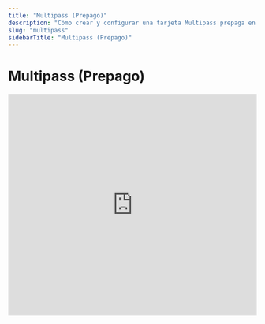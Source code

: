 ```yaml
---
title: "Multipass (Prepago)"
description: "Cómo crear y configurar una tarjeta Multipass prepaga en Dezik Labs"
slug: "multipass"
sidebarTitle: "Multipass (Prepago)"
---
```


# Multipass (Prepago)

<iframe
  src="https://www.loom.com/embed/30c3ed357bb04b34b2e74f47c93a3900"
  title="Multipass: guía rápida"
  width="100%"
  height="450"
  frameBorder="0"
  allowFullScreen
/>

### Cómo funciona Multipass

La **tarjeta Multipass** permite a tus clientes **precomprar varias visitas o servicios**. Cada vez que usan una visita, se **descuenta** de su saldo. Ideal para **estudios de yoga, gimnasios o salones** (ej.: **10** manicuras).

Además, puedes **acreditar puntos por cada visita** para canjear luego por productos o servicios, aumentando retención y engagement.

1. Tras iniciar sesión, ve al **menú lateral**.
2. Haz clic en el ícono <img src="https://121681468-files.gitbook.io/~/files/v0/b/gitbook-x-prod.appspot.com/o/spaces%2FBfW4nnOu4AysbkbyxNug%2Fuploads%2Fdwvv3o54gpuhAez3wybk%2Fimage.png?alt=media&#x26;token=3fa79e9b-6537-4341-81d8-5652bfed4989" alt="Icono Tarjetas" style={{height:'1em',display:'inline-block',verticalAlign:'text-bottom'}} /> para abrir **Tarjetas**.

![Tarjetas](https://121681468-files.gitbook.io/~/files/v0/b/gitbook-x-prod.appspot.com/o/spaces%2FBfW4nnOu4AysbkbyxNug%2Fuploads%2FMu6miudRod4hm5GoE1Lk%2Fimage.png?alt=media&#x26;token=83caa525-e64b-4f25-942f-de8a2e7cc9d7)

3. Crea una tarjeta con plantilla o **desde cero** (usaremos este flujo).
4. Haz clic en <img src="https://121681468-files.gitbook.io/~/files/v0/b/gitbook-x-prod.appspot.com/o/spaces%2FBfW4nnOu4AysbkbyxNug%2Fuploads%2FPz6xkMxEzisvhd93RHup%2Fimage.png?alt=media&#x26;token=d2379df0-6356-45e8-8028-d5f2d8ddb256" alt="Desde cero" style={{height:'1em',display:'inline-block',verticalAlign:'text-bottom'}} />.

![Desde cero](https://121681468-files.gitbook.io/~/files/v0/b/gitbook-x-prod.appspot.com/o/spaces%2FBfW4nnOu4AysbkbyxNug%2Fuploads%2FLIre6DukZibQbtim3G7s%2Fimage.png?alt=media&#x26;token=d021fdda-a704-499a-837d-d0cbcb2df246)

5. El flujo tiene **5 secciones**: **Tipo de tarjeta**, **Ajustes**, **Diseño**, **Información** y **Guardar & Vista previa**.

---

### Tipo de tarjeta

1. Selecciona el tipo de tarjeta.
2. Elige **Multipass**.
3. Haz clic en **Continuar** para ir a **Ajustes**.

![Tipo de tarjeta](https://121681468-files.gitbook.io/~/files/v0/b/gitbook-x-prod.appspot.com/o/spaces%2FBfW4nnOu4AysbkbyxNug%2Fuploads%2F6BJW0JNtZgMawONbvRmC%2Fimage.png?alt=media&#x26;token=9b297fcb-ddf7-4b9d-8b7b-5ab1607af790)

---

### Ajustes

1. **Tipo de código de barras** — define cómo se escanea y reconoce la tarjeta.

![Barcode](https://lh7-rt.googleusercontent.com/docsz/AD_4nXdrbu-LV79MXVAPxUFR6KcrqTCyGCZijnijSuK3zIgr03tnErHiYDYvpt5Mp6KcmsZnwJOJcz-pUlLUnK90XoiiTL3mB0eIytGR_f3UgiGDDNhRrAOstLZZ6Ly8Pd66-4o?key=4ldRWNvgg9HMBVmtasaeRj4e)

**Happy hours** — periodo en el que se acreditan **más puntos** al visitar (según parámetros).  
❗️ Funciona solo con mecánicas **Gasto (Spend)** y **Visita (Visit)**. Estos puntos extra **no** tienen vencimiento específico.

![Happy hours](https://docs.boomerangme.cards/~gitbook/image?url=https%3A%2F%2F121681468-files.gitbook.io%2F%7E%2Ffiles%2Fv0%2Fb%2Fgitbook-x-prod.appspot.com%2Fo%2Fspaces%252FBfW4nnOu4AysbkbyxNug%252Fuploads%252Frzzf1722DDOlQlEDZu1j%252Fimage.png%3Falt%3Dmedia%26token%3Dc52512ba-7ae4-4c23-91e9-6b80a3fb4edd&#x26;width=768&#x26;dpr=4&#x26;quality=100&#x26;sign=ef0e09af&#x26;sv=2)

2. **Vencimiento de la tarjeta**  
   - **Ilimitado**: sin fecha de caducidad.  
   - **Fecha fija**: no usable después de esa fecha (no se borra del teléfono).  
   - **Plazo fijo tras emisión**: expira X días después de activarse.

![Vencimiento tarjeta](https://lh7-rt.googleusercontent.com/docsz/AD_4nXcOWOE7S2IAXn7sLNGR67SkifkztOltRUjBy-Yc0VYW8AT-TAg5kREXBPixA1viXBKjGSSbF4Z7gmOsaKvi5EvuUrR4WVGhpwmVRf5nAsFuVefWFZjwsMLDtw0pBjmcNGY?key=4ldRWNvgg9HMBVmtasaeRj4e)

3. **Vigencia de sello (visita)** — ilimitado, fecha fija o **plazo tras ganar el sello** (muestra selectores de término).

![Vigencia sello](https://lh7-rt.googleusercontent.com/docsz/AD_4nXdeBO2lDiJchX70I25f0ON3Cta0miJUDY-MJMAP_gZJpWEr12D2E_jNSvLq2L7-_o9_2swZhKLc7jJ62JDOFRTnHGzM18Rm9XsLbpArWFCrInloo7JL5gv8ykH-LGCv2Q?key=4ldRWNvgg9HMBVmtasaeRj4e)

4. **Vigencia de puntos (Lifetime points)** — puntos **para siempre** o con **caducidad**.

![Vigencia puntos](https://lh7-rt.googleusercontent.com/docsz/AD_4nXfTaiLez2Ku-89SgSarqxEoT5g1ytUeRKNw7eXcCvsgFngG_xK-Gap7XF5NXwJHfPNeLCVbnFDZQgnzPGpcoKwFgr9BSvjue0cjYiW5vB_q4DATZpr4xlRvHDxyCu6JDlg?key=4ldRWNvgg9HMBVmtasaeRj4e)

5. **Ubicaciones** — añade direcciones para push de **geolocalización** (Apple Wallet envía push al estar ~100 m). Puedes añadir varias. [Aprende más](../geolocations).

![Ubicaciones](https://lh7-rt.googleusercontent.com/docsz/AD_4nXcLF1JmXJPzV3NTXWRbm75AdDhC_e3nxJ-oPwPcuR6Bv1Xbwjyvev-MM2SjLRrCpbkhr-S8_xdckn_yGnK8pUSl5DyAR83mcna0fNxltHt0ZEZ8ywMz-bwsGgXhxM6aQ44?key=4ldRWNvgg9HMBVmtasaeRj4e)

6. **Idioma** — selecciona el idioma de la tarjeta.

![Idioma](https://lh7-rt.googleusercontent.com/docsz/AD_4nXch4QxPb0aekNTruQ7sCU6O5LyXLKPq-PA-nCNgluoUjCenMiqOVPo2FRJmFSN0VPivbAvqsueIEMf-PIT2dh9o1_A2a5rWIxL5lNhhOPVTlwMbwX7JeDgQ4OqxW5VQb8Y?key=4ldRWNvgg9HMBVmtasaeRj4e)

7. **Formato de fecha** — cómo se muestra en la tarjeta (irrelevante si no hay vencimiento).

![Formato de fecha](https://lh7-rt.googleusercontent.com/docsz/AD_4nXeWzOtoqjzg1G-bgETH9jZzjXeoHLvnx4jgDE5xcPv8t4CcmRf-x851vuGgT7LJ-esF23WxPttQU-ioCDDr2C9aZHFSU9YMhYEl0R281OWA8v74UHuIqmLaI9V6ThBCoUw?key=4ldRWNvgg9HMBVmtasaeRj4e)

**Separador de miles/decimales** — define cómo se muestran los **puntos** en la tarjeta.

![Separadores](https://lh7-rt.googleusercontent.com/docsz/AD_4nXcjhTKwGH9b7Yx-EDEuKb9kDAhcahJs07hJO8P0jS3TxsnhbT9dxufJLQUREM-GQ5IGpiRybA1fYwXTErGnufnbVs7x1naRXp-cfjptaUvPbEmUpbrj601NMBpCHrebWg?key=4ldRWNvgg9HMBVmtasaeRj4e)

**Monto de compra al registrar** — si está **ON**, el escáner pedirá el **monto** en cada transacción (se usa en ROI/ingresos). Si **OFF**, es opcional (puedes omitir el modal).

![Monto al registrar](https://lh7-rt.googleusercontent.com/docsz/AD_4nXctqzSVO0bS9tQvPVK15O8wFVCFI6WONxs23FbxbrrewJ3UnIUH8Xn3wWq42i_rhbu_T8iqGmSskQKilfxePJuwuWw4FMydiM5FB27zuk0qKuLmS5lBLkHtNieYCGk4qlk?key=4ldRWNvgg9HMBVmtasaeRj4e)

8. **Formulario de emisión** — define los campos del formulario de instalación. Teléfono o email son **obligatorios**.  
   - **Obligatorio**: fuerza el llenado.  
   - **Único**: normalmente solo para **teléfono** (no recomendado para “Nombre”).  
   - **Añadir campo** para crear/renombrar.

![Formulario de emisión](https://121681468-files.gitbook.io/~/files/v0/b/gitbook-x-prod.appspot.com/o/spaces%2FBfW4nnOu4AysbkbyxNug%2Fuploads%2FkwJddDWJLUyIam8bLVHM%2Fimage.png?alt=media&#x26;token=a6f55952-3637-4366-a720-4f7c169f188f)

Para **eliminar** un campo, usa el ícono de **carrito**.

![Eliminar campo](https://121681468-files.gitbook.io/~/files/v0/b/gitbook-x-prod.appspot.com/o/spaces%2FBfW4nnOu4AysbkbyxNug%2Fuploads%2FfA6XoryVAJMcltOcgVqm%2Fimage.png?alt=media&#x26;token=0dbbd858-8c40-450b-a864-cc6b2b114a23)

9. **UTM** — crea enlaces por canal (ej. “Facebook”). **Dezik Labs** generará una **URL** y un **QR** con esa UTM para medir instalaciones por canal.

![UTM](https://121681468-files.gitbook.io/~/files/v0/b/gitbook-x-prod.appspot.com/o/spaces%2FBfW4nnOu4AysbkbyxNug%2Fuploads%2FPq8LyU1Jqutt8bXzLSNt%2Fimage.png?alt=media&#x26;token=93124b63-2180-42b3-8583-c0437ea40300)

Verás un enlace único con UTM y su **QR**. En estadísticas sabrás cuántas instalaciones llegaron por ese canal.

![UTM QR](https://121681468-files.gitbook.io/~/files/v0/b/gitbook-x-prod.appspot.com/o/spaces%2FBfW4nnOu4AysbkbyxNug%2Fuploads%2Ft9FdxDXY3zlJHfXcMzjp%2Fimage.png?alt=media&#x26;token=2605941d-31d6-470a-9d42-ee22a4830183)

10. **Máscara de teléfono** — prefijo país por defecto (el cliente puede cambiarlo).  
    **Política de privacidad** — consentimiento en el formulario; puedes editar el texto.  
    **Consentimiento de datos personales** — activa si necesitas aceptación adicional.

![Máscara/Política](https://121681468-files.gitbook.io/~/files/v0/b/gitbook-x-prod.appspot.com/o/spaces%2FBfW4nnOu4AysbkbyxNug%2Fuploads%2FRjHrEWkWuV7QUZ0Yffks%2Fimage.png?alt=media&#x26;token=2ed0ab0a-c3f8-4f5a-9289-3f5f2d94fe62)

11. **Botones de instalación** —  
    **Google Wallet** (Android) y **PWA** (instalar como app web).

![Botones instalación](https://121681468-files.gitbook.io/~/files/v0/b/gitbook-x-prod.appspot.com/o/spaces%2FBfW4nnOu4AysbkbyxNug%2Fuploads%2F36tFG5XDEadOdf1zxYk0%2Fimage.png?alt=media&#x26;token=9b15aa61-68ae-49c8-8bcc-6c8064f03722)

12. **Límite de tarjetas emitidas** — controla cuántas se pueden distribuir (0 = **ilimitado**).

![Límite tarjetas](https://lh7-rt.googleusercontent.com/docsz/AD_4nXc9VKwqpJz5PCTW5kJRprRNprXq2OvGYOSycSDNxVhExTDREwAhCfJCWwf5zsGm604e5S_IFVixdf5BPuts_RNT7ik3vCwsdtz2eIf7XOTAYU1I5R2pLJBlfjMRYZPSJRI?key=4ldRWNvgg9HMBVmtasaeRj4e)

**Puntos por cumpleaños** — asigna puntos extra el día del cumpleaños (con push).  
**Sellos por cumpleaños** — asigna **sellos/visitas** extra (sin caducidad específica).

13. **Analytics** — inserta scripts de analítica si lo necesitas.

![Analytics](https://121681468-files.gitbook.io/~/files/v0/b/gitbook-x-prod.appspot.com/o/spaces%2FBfW4nnOu4AysbkbyxNug%2Fuploads%2FmlScCs5tHPkKhVTatWzc%2Fimage.png?alt=media&#x26;token=68586cff-abb1-4110-894f-c6a159c650a7)

Haz clic en **Continuar** para ir a **Diseño**.

![Continuar](https://121681468-files.gitbook.io/~/files/v0/b/gitbook-x-prod.appspot.com/o/spaces%2FBfW4nnOu4AysbkbyxNug%2Fuploads%2FGN2VDZ0dcjrAqC7Z8qWY%2Fimage.png?alt=media&#x26;token=4152501f-191d-4307-81bf-46ad41199791)

---

### Diseño

1. **Número de sellos (visitas) totales** — define el total del plan.  
   Ej.: si pones **14** y el cliente compra **10**, verás **10 activos** y **4 inactivos**.  
   ⚠️ No se puede cambiar tras activar. La grilla de sellos es **fija** según el número.

![Grilla sellos](https://121681468-files.gitbook.io/~/files/v0/b/gitbook-x-prod.appspot.com/o/spaces%2FBfW4nnOu4AysbkbyxNug%2Fuploads%2F18WaRCcN8be5pXxes8WU%2Fimage.png?alt=media&#x26;token=fd5b7506-d6b5-4590-a29a-c3d850d61f73)

2. **Sello activo** — icono/imagen para **visitas disponibles**.

![Sello activo](https://121681468-files.gitbook.io/~/files/v0/b/gitbook-x-prod.appspot.com/o/spaces%2FBfW4nnOu4AysbkbyxNug%2Fuploads%2FCzqTyXn62gRxwFdhJ0bA%2Fimage.png?alt=media&#x26;token=c7edf51e-56fb-47d7-a3e9-d3ad7d52a02c)

3. **Sello inactivo** — icono/imagen para **visitas usadas**.

![Sello inactivo](https://121681468-files.gitbook.io/~/files/v0/b/gitbook-x-prod.appspot.com/o/spaces%2FBfW4nnOu4AysbkbyxNug%2Fuploads%2FIVjuvCd2R1VMnVMDg1Ii%2Fimage.png?alt=media&#x26;token=35fd5f46-9097-4955-801b-424686bf9566)

4. **Logo**, **Ícono (push)** y **Fondo bajo sellos** (mín. **1125×432 px**).

![Recursos](https://121681468-files.gitbook.io/~/files/v0/b/gitbook-x-prod.appspot.com/o/spaces%2FBfW4nnOu4AysbkbyxNug%2Fuploads%2FZCsBeo1zU1CCBFASYOfX%2Fimage.png?alt=media&#x26;token=a5efcb1b-daf8-45e4-93b8-20fb547fbd0e)

![Ícono push](https://121681468-files.gitbook.io/~/files/v0/b/gitbook-x-prod.appspot.com/o/spaces%2FBfW4nnOu4AysbkbyxNug%2Fuploads%2F0hPhj7egtCCx9THqsm9u%2Fimage.png?alt=media&#x26;token=a7fa1f19-f23d-4664-978f-43a757b20f7f)

![Fondo bajo sellos](https://121681468-files.gitbook.io/~/files/v0/b/gitbook-x-prod.appspot.com/o/spaces%2FBfW4nnOu4AysbkbyxNug%2Fuploads%2Fisd8dzJZsm7Jl3RWga5O%2Fimage.png?alt=media&#x26;token=4f707d4a-c054-439a-b0d1-b95501e675bb)

5. **Colores** — Fondo, Texto, Fondo del sello, Contorno, Activo/Inactivo y Fondo bajo sellos.  
   ✅ Aplica **solo** si usas **iconos del sistema** (no imágenes personalizadas).

![Colores](https://121681468-files.gitbook.io/~/files/v0/b/gitbook-x-prod.appspot.com/o/spaces%2FBfW4nnOu4AysbkbyxNug%2Fuploads%2FY5MlLC8RjVr9pAKdklEM%2Fimage.png?alt=media&#x26;token=3f1b95a6-10ec-45e9-aa32-5ec80ab8b375)

6. **Nombres de campos** — elige qué campo aparece en la tarjeta y **renómbralo** (ej.: “name” → “titular”).

![Campos/Nombres](https://lh7-rt.googleusercontent.com/docsz/AD_4nXcZmg543M8n3wF-e10gSZVlHkvtIqTuLaU3vLQXiiquheNB6VgJeKrabS6iypx2hL4PrgsrqqybQRvgSKA_beGj-GqxH-wvEdl49pjysagZ6S0-I9YmDWjTTdtOn10W3IE?key=4ldRWNvgg9HMBVmtasaeRj4e)

![Renombrar campo](https://121681468-files.gitbook.io/~/files/v0/b/gitbook-x-prod.appspot.com/o/spaces%2FBfW4nnOu4AysbkbyxNug%2Fuploads%2FxWzpIzn8XTQd0W0QVQYF%2Fimage.png?alt=media&#x26;token=99751dce-38ad-4928-94e3-7fe753fd28c4)

7. Visual del formulario: **Mostrar logo** y **Mostrar color de fondo**.

![Mostrar en formulario](https://121681468-files.gitbook.io/~/files/v0/b/gitbook-x-prod.appspot.com/o/spaces%2FBfW4nnOu4AysbkbyxNug%2Fuploads%2FCJPxKGEiZAcFOP1yTfaS%2Fimage.png?alt=media&#x26;token=6a5e4ade-787a-4610-bda1-795a62701556)

![Color en formulario](https://121681468-files.gitbook.io/~/files/v0/b/gitbook-x-prod.appspot.com/o/spaces%2FBfW4nnOu4AysbkbyxNug%2Fuploads%2FYot0WCEvZcFtZfS5Ufia%2Fimage.png?alt=media&#x26;token=ae32b55d-6635-48a5-a67c-52d17cdc4705)

Haz clic en **Continuar** para ir a **Información**.

![Continuar a Información](https://121681468-files.gitbook.io/~/files/v0/b/gitbook-x-prod.appspot.com/o/spaces%2FBfW4nnOu4AysbkbyxNug%2Fuploads%2FBnmgbmFDN8i2r5j7kUpm%2Fimage.png?alt=media&#x26;token=0563c534-65a2-4d70-9ad9-8096477cbd90)

---

### Información

1. Completa los campos y revisa la **vista previa móvil** (a la derecha).

2. **Descripción de la tarjeta** — breve resumen.

![Card Description](https://121681468-files.gitbook.io/~/files/v0/b/gitbook-x-prod.appspot.com/o/spaces%2FBfW4nnOu4AysbkbyxNug%2Fuploads%2FT4WYmsyMhqO6OAaFGbJG%2Fimage.png?alt=media&#x26;token=1628b6eb-157a-48d0-ad32-f45a68b62267)

3. **Nombre de la empresa** — se muestra también en el **título** de las notificaciones push.

![Company](https://121681468-files.gitbook.io/~/files/v0/b/gitbook-x-prod.appspot.com/o/spaces%2FBfW4nnOu4AysbkbyxNug%2Fuploads%2FEWcPFAT9edKnoNl5EkVS%2Fimage.png?alt=media&#x26;token=385f5aa7-986d-4a98-a754-78085f562558)

4. **Servicio** — nombre del servicio ofrecido (si lo completas, reemplaza uno de los campos personalizados visibles).

![Service](https://121681468-files.gitbook.io/~/files/v0/b/gitbook-x-prod.appspot.com/o/spaces%2FBfW4nnOu4AysbkbyxNug%2Fuploads%2FTlWtpW48numzdB6c55sL%2Fimage.png?alt=media&#x26;token=0ad1593a-89b4-443f-80ca-3641eebb7973)

5. **Puntos por uso de la tarjeta** — cuántos **puntos** se otorgan al **usar una visita**.  
   Si el valor es **0**, **no** se mostrará el contador de puntos en la tarjeta.

![Puntos por uso](https://121681468-files.gitbook.io/~/files/v0/b/gitbook-x-prod.appspot.com/o/spaces%2FBfW4nnOu4AysbkbyxNug%2Fuploads%2FB1iQE8BIO0gpzSchdwdP%2Fimage.png?alt=media&#x26;token=e596e972-4b00-4ed8-b7db-c1f5195a849d)

6. **Mensaje al registrar una visita** — texto que verá el cliente al usar la tarjeta.  
   🔗 **Deja el símbolo `#`** tal como aparece en el ejemplo.

![Mensaje uso](https://121681468-files.gitbook.io/~/files/v0/b/gitbook-x-prod.appspot.com/o/spaces%2FBfW4nnOu4AysbkbyxNug%2Fuploads%2FlcIToKFGFa5zGjKksfMQ%2Fimage.png?alt=media&#x26;token=a1d811ac-7d29-4519-93c8-e78bf50ac373)

7. **Programa de referidos** — activar/desactivar.

![Referidos](https://121681468-files.gitbook.io/~/files/v0/b/gitbook-x-prod.appspot.com/o/spaces%2FBfW4nnOu4AysbkbyxNug%2Fuploads%2FIMO3r0BY6ymiEEJzZdPW%2Fimage.png?alt=media&#x26;token=67ea5847-5edf-48ea-9190-cf427d4860a6)

8. **Otorgar bono cuando…** — elige si se entrega **al instalar** la tarjeta o **al usar** (descontar una visita).

![Momento del bono](https://121681468-files.gitbook.io/~/files/v0/b/gitbook-x-prod.appspot.com/o/spaces%2FBfW4nnOu4AysbkbyxNug%2Fuploads%2F4ThqWEaQ4g1pTjx1zSDZ%2Fimage.png?alt=media&#x26;token=76f84d40-ea18-4072-bd19-e0f1d0411a39)

9. **Puntos para quien refiere** — puntos por compartir la tarjeta y traer un referido.

![Puntos referrer](https://121681468-files.gitbook.io/~/files/v0/b/gitbook-x-prod.appspot.com/o/spaces%2FBfW4nnOu4AysbkbyxNug%2Fuploads%2FqmhcxiWPvmDpsTljzr4L%2Fimage.png?alt=media&#x26;token=18697a6f-d75d-48be-a237-4f7351200d94)

10. **Puntos para el referido** — puntos que recibe el **nuevo cliente** al registrarse.

![Puntos referido](https://121681468-files.gitbook.io/~/files/v0/b/gitbook-x-prod.appspot.com/o/spaces%2FBfW4nnOu4AysbkbyxNug%2Fuploads%2Fl7JjoW0Z6etRqkA62SrL%2Fimage.png?alt=media&#x26;token=f9ee0360-93f9-4575-bba3-ed92be78a529)

11. **Visitas para quien refiere** — **sellos/visitas** que gana el referidor.

![Visitas referrer](https://121681468-files.gitbook.io/~/files/v0/b/gitbook-x-prod.appspot.com/o/spaces%2FBfW4nnOu4AysbkbyxNug%2Fuploads%2FPSVLAbWPS00ylNywaMuQ%2Fimage.png?alt=media&#x26;token=6e0e2c93-c617-48fb-911d-ae7fbe1cd574)

12. **Visitas para el nuevo cliente** — sellos/visitas que recibe el referido.

![Visitas referido](https://121681468-files.gitbook.io/~/files/v0/b/gitbook-x-prod.appspot.com/o/spaces%2FBfW4nnOu4AysbkbyxNug%2Fuploads%2FCrHDi0HV63u3hiKySHMJ%2Fimage.png?alt=media&#x26;token=67d1b1e4-d6df-4d9d-9993-494fefc6a6cb)

13. **Enlaces activos** — añade **URL/Teléfono/Email/Dirección**.

![Tipo enlace](https://121681468-files.gitbook.io/~/files/v0/b/gitbook-x-prod.appspot.com/o/spaces%2FBfW4nnOu4AysbkbyxNug%2Fuploads%2FXQ8twpEexOKx72LbTIf9%2Fimage.png?alt=media&#x26;token=aeda8515-c1e0-4de6-bfec-fe691592a08c)

**Link** (destino) y **Texto** (etiqueta visible).

![URL](https://121681468-files.gitbook.io/~/files/v0/b/gitbook-x-prod.appspot.com/o/spaces%2FBfW4nnOu4AysbkbyxNug%2Fuploads%2Fo6jwCleZlcWsyIKcxQdr%2Fimage.png?alt=media&#x26;token=a45b9231-5d79-48a2-be34-da54bc6f5a24)
![Texto](https://121681468-files.gitbook.io/~/files/v0/b/gitbook-x-prod.appspot.com/o/spaces%2FBfW4nnOu4AysbkbyxNug%2Fuploads%2FDX1cR7t3q5RLp6apWIOy%2Fimage.png?alt=media&#x26;token=bda29254-9c06-432a-a46e-624f38505e19)

**Eliminar** para borrar un enlace. **Añadir enlace** para sumar más.

![Eliminar/Añadir](https://121681468-files.gitbook.io/~/files/v0/b/gitbook-x-prod.appspot.com/o/spaces%2FBfW4nnOu4AysbkbyxNug%2Fuploads%2F6eQWUVROt8DR4IGZjepg%2Fimage.png?alt=media&#x26;token=f7f3b4db-a514-4d2a-9604-8d7b00c320de)
![Añadir enlace](https://121681468-files.gitbook.io/~/files/v0/b/gitbook-x-prod.appspot.com/o/spaces%2FBfW4nnOu4AysbkbyxNug%2Fuploads%2FND9FWJHFMumeXPASa7fB%2Fimage.png?alt=media&#x26;token=2c39deda-b14a-4788-8558-60b92ab9df7d)

14. **Enlaces de feedback** — enlaces para reseñas (aparecen en el dorso tras que el cliente **use** la tarjeta y califique su visita).

![Feedback Links](https://121681468-files.gitbook.io/~/files/v0/b/gitbook-x-prod.appspot.com/o/spaces%2FBfW4nnOu4AysbkbyxNug%2Fuploads%2FUdj16p5xGQS9k0Jf12dN%2Fimage.png?alt=media&#x26;token=0c24c3c7-b807-4803-a508-d89b4e768c57)

15. **Términos de uso** — activa el interruptor y pega el texto.  
    **Enlace a TyC completos** — URL a tus términos oficiales.

![Términos](https://121681468-files.gitbook.io/~/files/v0/b/gitbook-x-prod.appspot.com/o/spaces%2FBfW4nnOu4AysbkbyxNug%2Fuploads%2FXTc2jaEibHWtX7OzFsJO%2Fimage.png?alt=media&#x26;token=8c14310c-a9d5-4aa0-af60-e9a9268eb982)
![Texto TyC](https://121681468-files.gitbook.io/~/files/v0/b/gitbook-x-prod.appspot.com/o/spaces%2FBfW4nnOu4AysbkbyxNug%2Fuploads%2FlrirjIYmVrxxBmTWAyUc%2Fimage.png?alt=media&#x26;token=0f6bb324-fdce-4cb5-9c81-0e387da793cd)
![Link TyC](https://121681468-files.gitbook.io/~/files/v0/b/gitbook-x-prod.appspot.com/o/spaces%2FBfW4nnOu4AysbkbyxNug%2Fuploads%2FuvS4HXQTn1udTBbTZF82%2Fimage.png?alt=media&#x26;token=fa13547d-64d7-4336-9d90-0a255bc3fe87)

16. **Información del emisor** — Empresa, Email y Teléfono (visible en el dorso).

![Emisor](https://121681468-files.gitbook.io/~/files/v0/b/gitbook-x-prod.appspot.com/o/spaces%2FBfW4nnOu4AysbkbyxNug%2Fuploads%2F9el5IUjx5qkPsEVTxgs3%2Fimage.png?alt=media&#x26;token=ad58608d-e550-49bf-a6f8-2d2d801bd064)

---

### Guardar & Vista previa

1. Haz clic en **Finalizar** para abrir la **Vista previa**.
2. **Escanea el QR** para probar la tarjeta.

![Scan QR](https://121681468-files.gitbook.io/~/files/v0/b/gitbook-x-prod.appspot.com/o/spaces%2FBfW4nnOu4AysbkbyxNug%2Fuploads%2FlxlBS3xIxR9vtnlkcAEZ%2Fimage.png?alt=media&#x26;token=31c44807-5c3e-4f8f-9f88-c3a8a58816d3)

3. Haz clic en **Copiar enlace** para copiar la **URL de la tarjeta**.

![Copiar enlace](https://121681468-files.gitbook.io/~/files/v0/b/gitbook-x-prod.appspot.com/o/spaces%2FBfW4nnOu4AysbkbyxNug%2Fuploads%2FWyswEmQCm5vSrLXqZz9c%2Fimage.png?alt=media&#x26;token=a371b4cc-2b34-4ab7-98d7-8e193ee2a359)

4. Pulsa **Activar tarjeta** para publicarla.  
   ⚠️ Mientras está **inactiva**, solo **10 personas** pueden instalarla. Actívala cuando confirmes la configuración. Tras activar, **algunos ajustes principales ya no podrán cambiarse**.

![Activar](https://121681468-files.gitbook.io/~/files/v0/b/gitbook-x-prod.appspot.com/o/spaces%2FBfW4nnOu4AysbkbyxNug%2Fuploads%2FpzcHeuOrSKIbeeI0JyXW%2Fimage.png?alt=media&#x26;token=039549f4-53a4-43fd-9b7d-476e9ba372b9)
